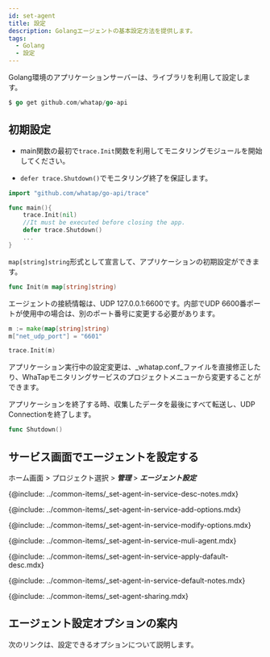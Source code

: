 ```yaml
---
id: set-agent
title: 設定
description: Golangエージェントの基本設定方法を提供します。
tags:
  - Golang
  - 設定
---
```


Golang環境のアプリケーションサーバーは、ライブラリを利用して設定します。

```go title='라이브러리 다운로드'
$ go get github.com/whatap/go-api
```

## 初期設定

-   main関数の最初で`trace.Init`関数を利用してモニタリングモジュールを開始してください。

-   `defer trace.Shutdown()`でモニタリング終了を保証します。

```go title='GO'
import "github.com/whatap/go-api/trace"

func main(){
    trace.Init(nil)
    //It must be executed before closing the app.
    defer trace.Shutdown()
	...
}
```

`map[string]string`形式として宣言して、アプリケーションの初期設定ができます。

```go title='GO'
func Init(m map[string]string)
```

エージェントの接続情報は、UDP 127.0.0.1:6600です。内部でUDP 6600番ポートが使用中の場合は、別のポート番号に変更する必要があります。

```go title='GO'
m := make(map[string]string)
m["net_udp_port"] = "6601"

trace.Init(m)
```

アプリケーション実行中の設定変更は、_whatap.conf_ファイルを直接修正したり、WhaTapモニタリングサービスのプロジェクトメニューから変更することができます。

アプリケーションを終了する時、収集したデータを最後にすべて転送し、UDP Connectionを終了します。

```go title='GO'
func Shutdown()
```


<!--서비스 화면에서 에이전트 설정하기 start-->

## サービス画面でエージェントを設定する

ホーム画面 > プロジェクト選択 > **_管理_** > **_エージェント設定_**


<Desc name='whatap.conf'/>

<!--Notes-->

{@include: ../common-items/_set-agent-in-service-desc-notes.mdx}

<!--옵션추가하기-->

{@include: ../common-items/_set-agent-in-service-add-options.mdx}  

<!--옵션 수정 또는 삭제 -->

{@include: ../common-items/_set-agent-in-service-modify-options.mdx}  

<!-- 여러에이전트 동시 적용 -->

{@include: ../common-items/_set-agent-in-service-muli-agent.mdx}

<!-- 에이전트 기본값 적용 -->

{@include: ../common-items/_set-agent-in-service-apply-dafault-desc.mdx}


<DefaultItems name='whatap.conf'/>

<!--Notes-->

{@include: ../common-items/_set-agent-in-service-default-notes.mdx}

<!--설정 공유하기-->

{@include: ../common-items/_set-agent-sharing.mdx}  

<!--서비스 화면에서 에이전트 설정하기 end-->

## エージェント設定オプションの案内

次のリンクは、設定できるオプションについて説明します。


<DocCardList/>
